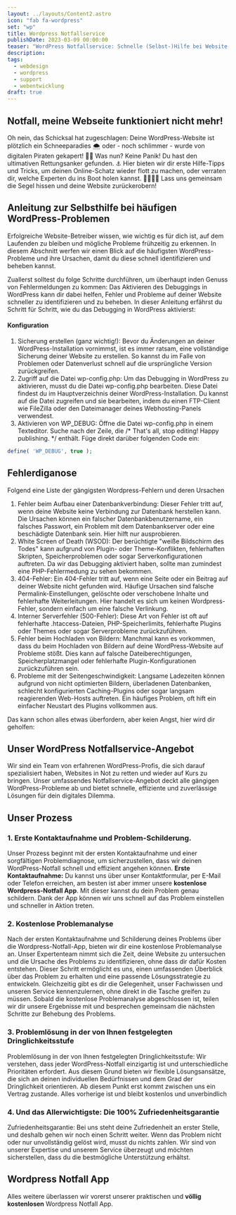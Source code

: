 ```yaml
---
layout: ../layouts/Content2.astro
icon: "fab fa-wordpress"
set: "wp"
title: Wordpress Notfallservice
publishDate: 2023-03-09 00:00:00
teaser: "WordPress Notfallservice: Schnelle (Selbst-)Hilfe bei Website-Problemen"
description:
tags:
  - webdesign
  - wordpress
  - support
  - webentwicklung
draft: true
---
```




## Notfall, meine Webseite funktioniert nicht mehr!
Oh nein, das Schicksal hat zugeschlagen: Deine WordPress-Website ist plötzlich ein Schneeparadies 🌨️ oder - noch schlimmer - wurde von digitalen Piraten gekapert! 🏴‍☠️ Was nun? Keine Panik! Du hast den ultimativen Rettungsanker gefunden. ⚓ Hier bieten wir dir erste Hilfe-Tipps und Tricks, um deinen Online-Schatz wieder flott zu machen, oder verraten dir, welche Experten du ins Boot holen kannst. 🌊⛵👩‍💻 Lass uns gemeinsam die Segel hissen und deine Website zurückerobern!

## Anleitung zur Selbsthilfe bei häufigen WordPress-Problemen
Erfolgreiche Website-Betreiber wissen, wie wichtig es für dich ist, auf dem Laufenden zu bleiben und mögliche Probleme frühzeitig zu erkennen. In diesem Abschnitt werfen wir einen Blick auf die häufigsten WordPress-Probleme und ihre Ursachen, damit du diese schnell identifizieren und beheben kannst.

Zuallerst solltest du folge Schritte durchführen, um überhaupt inden Genuss von Fehlermeldungen zu kommen:
Das Aktivieren des Debuggings in WordPress kann dir dabei helfen, Fehler und Probleme auf deiner Website schneller zu identifizieren und zu beheben. In dieser Anleitung erfährst du Schritt für Schritt, wie du das Debugging in WordPress aktivierst:

#### Konfiguration
1. Sicherung erstellen (ganz wichtig!): Bevor du Änderungen an deiner WordPress-Installation vornimmst, ist es immer ratsam, eine vollständige Sicherung deiner Website zu erstellen. So kannst du im Falle von Problemen oder Datenverlust schnell auf die ursprüngliche Version zurückgreifen.
2. Zugriff auf die Datei wp-config.php: Um das Debugging in WordPress zu aktivieren, musst du die Datei wp-config.php bearbeiten. Diese Datei findest du im Hauptverzeichnis deiner WordPress-Installation. Du kannst auf die Datei zugreifen und sie bearbeiten, indem du einen FTP-Client wie FileZilla oder den Dateimanager deines Webhosting-Panels verwendest.
3. Aktivieren von WP_DEBUG: Öffne die Datei wp-config.php in einem Texteditor. Suche nach der Zeile, die /* That's all, stop editing! Happy publishing. */ enthält. Füge direkt darüber folgenden Code ein:

```php
define( 'WP_DEBUG', true );
```


## Fehlerdiganose
Folgend eine Liste der gängigsten Wordpress-Fehlern und deren Ursachen

1. Fehler beim Aufbau einer Datenbankverbindung: Dieser Fehler tritt auf, wenn deine Website keine Verbindung zur Datenbank herstellen kann. Die Ursachen können ein falscher Datenbankbenutzername, ein falsches Passwort, ein Problem mit dem Datenbankserver oder eine beschädigte Datenbank sein. Hier hilft nur ausprobieren.
2. White Screen of Death (WSOD): Der berüchtigte "weiße Bildschirm des Todes" kann aufgrund von Plugin- oder Theme-Konflikten, fehlerhaften Skripten, Speicherproblemen oder sogar Serverkonfigurationen auftreten. Da wir das Debugging aktiviert haben, sollte man zumindest eine PHP-Fehlermedung zu sehen bekommen.
3. 404-Fehler: Ein 404-Fehler tritt auf, wenn eine Seite oder ein Beitrag auf deiner Website nicht gefunden wird. Häufige Ursachen sind falsche Permalink-Einstellungen, gelöschte oder verschobene Inhalte und fehlerhafte Weiterleitungen. Hier handelt es sich um keinen Wordpress-Fehler, sondern einfach um eine falsche Verlinkung.
4. Interner Serverfehler (500-Fehler): Diese Art von Fehler ist oft auf fehlerhafte .htaccess-Dateien, PHP-Speicherlimits, fehlerhafte Plugins oder Themes oder sogar Serverprobleme zurückzuführen. 
5. Fehler beim Hochladen von Bildern: Manchmal kann es vorkommen, dass du beim Hochladen von Bildern auf deine WordPress-Website auf Probleme stößt. Dies kann auf falsche Dateiberechtigungen, Speicherplatzmangel oder fehlerhafte Plugin-Konfigurationen zurückzuführen sein.
6. Probleme mit der Seitengeschwindigkeit: Langsame Ladezeiten können aufgrund von nicht optimierten Bildern, überladenen Datenbanken, schlecht konfigurierten Caching-Plugins oder sogar langsam reagierenden Web-Hosts auftreten. Ein häufiges Problem, oft hift ein einfacher Neustart des Plugins vollkommen aus.

Das kann schon alles etwas überfordern, aber keien Angst, hier wird dir geholfen:

## Unser WordPress Notfallservice-Angebot
Wir sind ein Team von erfahrenen WordPress-Profis, die sich darauf spezialisiert haben, Websites in Not zu retten und wieder auf Kurs zu bringen. Unser umfassendes Notfallservice-Angebot deckt alle gängigen WordPress-Probleme ab und bietet schnelle, effiziente und zuverlässige Lösungen für dein digitales Dilemma.



## Unser Prozess
### 1. Erste Kontaktaufnahme und Problem-Schilderung. 
Unser Prozess beginnt mit der ersten Kontaktaufnahme und einer sorgfältigen Problemdiagnose, um sicherzustellen, dass wir deinen WordPress-Notfall schnell und effizient angehen können.
**Erste Kontaktaufnahme:** Du kannst uns über unser Kontaktformular, per E-Mail oder Telefon erreichen, am besten ist aber immer unsere **kostenlose Wordpress-Notfall App**. Mit dieser kannst du dein Problem genau schildern. Dank der App können wir uns schnell auf das Problem einstellen und schneller in Aktion treten. 

### 2. Kostenlose Problemanalyse
Nach der ersten Kontaktaufnahme und Schilderung deines Problems über die Wordpress-Notfall-App, bieten wir dir eine kostenlose Problemanalyse an. Unser Expertenteam nimmt sich die Zeit, deine Website zu untersuchen und die Ursache des Problems zu identifizieren, ohne dass dir dafür Kosten entstehen. 
Dieser Schritt ermöglicht es uns, einen umfassenden Überblick über das Problem zu erhalten und eine passende Lösungsstrategie zu entwickeln. Gleichzeitig gibt es dir die Gelegenheit, unser Fachwissen und unseren Service kennenzulernen, ohne direkt in die Tasche greifen zu müssen.
Sobald die kostenlose Problemanalyse abgeschlossen ist, teilen wir dir unsere Ergebnisse mit und besprechen gemeinsam die nächsten Schritte zur Behebung des Problems.

### 3. Problemlösung in der von Ihnen festgelegten Dringlichkeitsstufe
Problemlösung in der von Ihnen festgelegten Dringlichkeitsstufe: Wir verstehen, dass jeder WordPress-Notfall einzigartig ist und unterschiedliche Prioritäten erfordert. Aus diesem Grund bieten wir flexible Lösungsansätze, die sich an deinen individuellen Bedürfnissen und dem Grad der Dringlichkeit orientieren. 
Ab diesem Punkt erst kommt zwischen uns ein Vertrag zustande. Alles vorherige ist und bleibt kostenlos und unverbindlich

### 4. Und das Allerwichtigste: Die 100% Zufriedenheitsgarantie
Zufriedenheitsgarantie: Bei uns steht deine Zufriedenheit an erster Stelle, und deshalb gehen wir noch einen Schritt weiter. Wenn das Problem nicht oder nur unvollständig gelöst wird, musst du nichts zahlen. Wir sind von unserer Expertise und unserem Service überzeugt und möchten sicherstellen, dass du die bestmögliche Unterstützung erhältst.


## Wordpress Notfall App
Alles weitere überlassen wir vorerst unserer praktischen und **völlig kostenlosen** Wordpress Notfall App. 

<NotfallApp client:load />
